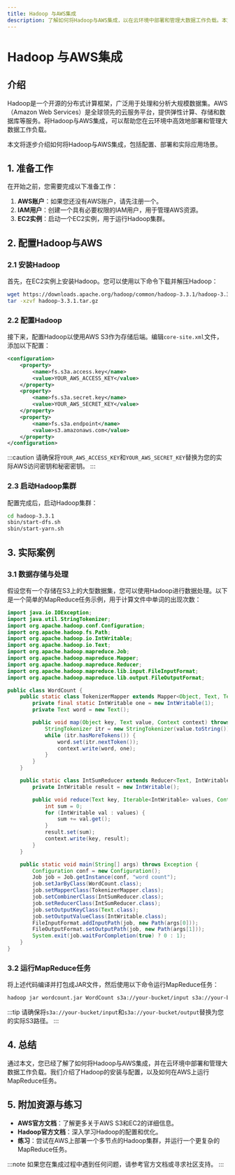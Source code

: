 ```yaml
---
title: Hadoop 与AWS集成
description: 了解如何将Hadoop与AWS集成，以在云环境中部署和管理大数据工作负载。本文适合初学者，涵盖基本概念、实际案例和代码示例。
---
```


# Hadoop 与AWS集成

## 介绍

Hadoop是一个开源的分布式计算框架，广泛用于处理和分析大规模数据集。AWS（Amazon Web Services）是全球领先的云服务平台，提供弹性计算、存储和数据库等服务。将Hadoop与AWS集成，可以帮助您在云环境中高效地部署和管理大数据工作负载。

本文将逐步介绍如何将Hadoop与AWS集成，包括配置、部署和实际应用场景。

## 1. 准备工作

在开始之前，您需要完成以下准备工作：

1. **AWS账户**：如果您还没有AWS账户，请先注册一个。
2. **IAM用户**：创建一个具有必要权限的IAM用户，用于管理AWS资源。
3. **EC2实例**：启动一个EC2实例，用于运行Hadoop集群。

## 2. 配置Hadoop与AWS

### 2.1 安装Hadoop

首先，在EC2实例上安装Hadoop。您可以使用以下命令下载并解压Hadoop：

```bash
wget https://downloads.apache.org/hadoop/common/hadoop-3.3.1/hadoop-3.3.1.tar.gz
tar -xzvf hadoop-3.3.1.tar.gz
```

### 2.2 配置Hadoop

接下来，配置Hadoop以使用AWS S3作为存储后端。编辑`core-site.xml`文件，添加以下配置：

```xml
<configuration>
    <property>
        <name>fs.s3a.access.key</name>
        <value>YOUR_AWS_ACCESS_KEY</value>
    </property>
    <property>
        <name>fs.s3a.secret.key</name>
        <value>YOUR_AWS_SECRET_KEY</value>
    </property>
    <property>
        <name>fs.s3a.endpoint</name>
        <value>s3.amazonaws.com</value>
    </property>
</configuration>
```

:::caution
请确保将`YOUR_AWS_ACCESS_KEY`和`YOUR_AWS_SECRET_KEY`替换为您的实际AWS访问密钥和秘密密钥。
:::

### 2.3 启动Hadoop集群

配置完成后，启动Hadoop集群：

```bash
cd hadoop-3.3.1
sbin/start-dfs.sh
sbin/start-yarn.sh
```

## 3. 实际案例

### 3.1 数据存储与处理

假设您有一个存储在S3上的大型数据集，您可以使用Hadoop进行数据处理。以下是一个简单的MapReduce任务示例，用于计算文件中单词的出现次数：

```java
import java.io.IOException;
import java.util.StringTokenizer;
import org.apache.hadoop.conf.Configuration;
import org.apache.hadoop.fs.Path;
import org.apache.hadoop.io.IntWritable;
import org.apache.hadoop.io.Text;
import org.apache.hadoop.mapreduce.Job;
import org.apache.hadoop.mapreduce.Mapper;
import org.apache.hadoop.mapreduce.Reducer;
import org.apache.hadoop.mapreduce.lib.input.FileInputFormat;
import org.apache.hadoop.mapreduce.lib.output.FileOutputFormat;

public class WordCount {
    public static class TokenizerMapper extends Mapper<Object, Text, Text, IntWritable> {
        private final static IntWritable one = new IntWritable(1);
        private Text word = new Text();

        public void map(Object key, Text value, Context context) throws IOException, InterruptedException {
            StringTokenizer itr = new StringTokenizer(value.toString());
            while (itr.hasMoreTokens()) {
                word.set(itr.nextToken());
                context.write(word, one);
            }
        }
    }

    public static class IntSumReducer extends Reducer<Text, IntWritable, Text, IntWritable> {
        private IntWritable result = new IntWritable();

        public void reduce(Text key, Iterable<IntWritable> values, Context context) throws IOException, InterruptedException {
            int sum = 0;
            for (IntWritable val : values) {
                sum += val.get();
            }
            result.set(sum);
            context.write(key, result);
        }
    }

    public static void main(String[] args) throws Exception {
        Configuration conf = new Configuration();
        Job job = Job.getInstance(conf, "word count");
        job.setJarByClass(WordCount.class);
        job.setMapperClass(TokenizerMapper.class);
        job.setCombinerClass(IntSumReducer.class);
        job.setReducerClass(IntSumReducer.class);
        job.setOutputKeyClass(Text.class);
        job.setOutputValueClass(IntWritable.class);
        FileInputFormat.addInputPath(job, new Path(args[0]));
        FileOutputFormat.setOutputPath(job, new Path(args[1]));
        System.exit(job.waitForCompletion(true) ? 0 : 1);
    }
}
```

### 3.2 运行MapReduce任务

将上述代码编译并打包成JAR文件，然后使用以下命令运行MapReduce任务：

```bash
hadoop jar wordcount.jar WordCount s3a://your-bucket/input s3a://your-bucket/output
```

:::tip
请确保将`s3a://your-bucket/input`和`s3a://your-bucket/output`替换为您的实际S3路径。
:::

## 4. 总结

通过本文，您已经了解了如何将Hadoop与AWS集成，并在云环境中部署和管理大数据工作负载。我们介绍了Hadoop的安装与配置，以及如何在AWS上运行MapReduce任务。

## 5. 附加资源与练习

- **AWS官方文档**：了解更多关于AWS S3和EC2的详细信息。
- **Hadoop官方文档**：深入学习Hadoop的配置和优化。
- **练习**：尝试在AWS上部署一个多节点的Hadoop集群，并运行一个更复杂的MapReduce任务。

:::note
如果您在集成过程中遇到任何问题，请参考官方文档或寻求社区支持。
:::